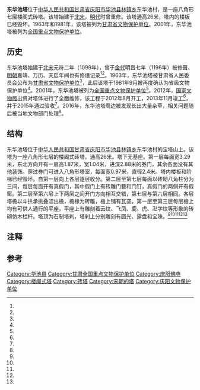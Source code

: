 {{coord|36.2417|N|108.4536|E|display=title|scale:10000}}
{{文物保护单位
| 级别 = 全国
| 名称 = 东华池塔
| 图片 = 
| 所在 = [[甘肃省|甘肃省]][[华池县|华池县]]
| 分类 = 古建筑
| 时代 = [[北宋|北宋]]
| 编号 = [[第五批全国重点文物保护单位|第五批]]第435项
| 登录 = 2001年6月25日
}}
'''东华池塔'''位于[[中华人民共和国|中华人民共和国]][[甘肃省|甘肃省]][[庆阳市|庆阳市]][[华池县|华池县]][[林镇乡|林镇乡]]东华池村，是一座八角形七层楼阁式砖塔。该塔始建于[[北宋|北宋]]，[[明代|明代]]时曾重修。该塔通高26米，塔内的楼板已经毁坏。1963年和1981年，该塔被列为[[甘肃省文物保护单位|甘肃省文物保护单位]]。2001年，东华池塔被列为[[全国重点文物保护单位|全国重点文物保护单位]]。
==历史==
东华池塔始建于[[北宋|北宋]]元符二年（1099年）{{r|one|page=295}}，曾于[[金代|金代]]明昌七年（1196年）被修葺、[[明朝|明朝]]嘉靖、万历{{efn|1=万历年间修复完成的确切年份有多种说法，一说为万历四十二年（1614年）<ref name="ten"/>，一说为是万历四十年（1612年）{{r|one|page=295}}。}}、天启年间也有修缮记录<ref name="ten"/><ref name="four"/>。1963年，东华池塔被甘肃省人民委员会公布为[[甘肃省文物保护单位|甘肃省文物保护单位]]<ref name="seven"/>，此后该塔于1981年9月被再度确认为省级文物保护单位<ref name="ten"/>。2001年，东华池塔被列为[[全国重点文物保护单位|全国重点文物保护单位]]<ref name="five"/>。2012年，[[国家文物局|国家文物局]]出资对塔体进行了全面维修，该工程于2012年8月开工，2013年11月竣工<ref name="ten"/>，并于2015年通过验收<ref name="eight"/>。2016年，东华池塔周边被发现长出大量杂草，相关问题随后被当地文物部门处理<ref name="nine"/>。

==结构==
东华池塔位于[[中华人民共和国|中华人民共和国]][[甘肃省|甘肃省]][[庆阳市|庆阳市]][[华池县|华池县]][[林镇乡|林镇乡]]东华池村的宝塔山上。该塔为一座八角形七层的楼阁式砖塔，通高26米。塔下无基座。第一层每面宽3.29米，东北方向开有一扇高1.87米，宽1.04米，进深2.88米的券门，其余各面没有其他装饰。穿过券门可进入八角形塔室，每面宽0.97米，直径2.4米。塔内楼板和阶梯已经毁坏。自第一层向上各层逐层收分。第二层至第七层每面以砖砌八角柱分为三间，每层每面开有真假门，其中假门上有砖雕门簪和门钉，真假门的两侧开有假窗。第二层至第六层上下两层之间开门方向相互交错，第七层与第六层相同。各层塔檐以斗拱承挑叠涩出檐，檐椽为砖雕，檐上铺有瓦垄。第一层至第三层每层檐上均有可供人通行的平座，平座上有雕刻着云纹、飞凤、鹿、虎、卍字纹等形象的砖砌仿木栏杆。塔顶为石制塔刹，塔刹上分别雕刻有圆光、露盘和宝珠。{{r|one|page=295-296}}<ref name="two"/><ref name="three"/><ref name="four"/><ref name="six"/><ref name="seven"/>
==注释==
{{notelist}}
==参考==
{{reflist|2|refs=
<ref name="one">{{Cite book |author = 罗哲文，柴福善编著 |title = 中华名塔大观 |location = 北京 |publisher = 机械工业出版社 |date = 2009-01 |page = 318 |ISBN = 978-7-111-25281-8 | accessdate = 2012-03-20 |quote = }}</ref>
<ref name="two">{{cite journal zh |author = 李红雄 |date=1993 |title=庆阳历史文物拾萃 |journal=丝绸之路 |volume=6 |issue= |pages=16-18 |id= |url=|accessdate=2015-01-28 |quote= }}</ref>
<ref name="three">{{cite journal zh |author = 翁萌，梁锟 |date=2015 |title=甘肃庆阳地区砖塔造型分析 |journal=重庆建筑 |volume=11 |issue= |pages=20-22 |id= |url=|accessdate=2015-01-28 |quote= }}</ref>
<ref name="four">{{cite journal zh |author = 赵世金 |date=2015 |title=庆阳地区佛教古塔考述 |journal=甘肃广播电视大学学报 |volume=3 |issue= |pages=7-13 |id= |url=|accessdate=2015-01-28 |quote= }}</ref>
<ref name="five">{{cite news |language = zh-cn |url = http://www.ncha.gov.cn/col/col1648/index.html |title = 国务院关于公布第五批全国重点文物保护单位和与现有全国重点文物保护单位合并项目的通知 |publisher = 中华人民共和国国家文物局 |date = 2015-11-13 |accessdate = 2016-02-09 |archive-url = https://web.archive.org/web/20141008115313/http://www.sach.gov.cn/col/col1648/index.html |archive-date = 2014-10-08 |dead-url = yes }}</ref>
<ref name="six">{{cite news |language = zh-cn |url = http://www.gsww.gov.cn/Web_Detail.aspx?id=8679 |title = 东华池塔 |publisher = 甘肃省文物局 |date = 2013-02-22 |accessdate = 2016-02-09 |archive-url = https://web.archive.org/web/20190219152111/http://www.gsww.gov.cn/Web_Detail.aspx?id=8679 |archive-date = 2019-02-19 |dead-url = yes }}</ref>
<ref name="seven">{{cite news |language = zh-cn |url = http://www.gs.xinhuanet.com/dfwq/qingyangshi/huachixian/huachixian/2012-09/21/c_113157695.htm |title = 东华池宋代砖塔 |publisher = 甘肃省文物局 |date = 2012-09-21 |accessdate = 2016-02-09 |deadurl = yes |archiveurl = https://web.archive.org/web/20160822190001/http://www.gs.xinhuanet.com/dfwq/qingyangshi/huachixian/huachixian/2012-09/21/c_113157695.htm |archivedate = 2016-08-22 }}</ref>
<ref name="eight">{{cite news |language = zh-cn |url = http://rb.lzbs.com.cn/html/2015-11/23/content_1430598.htm |title = 我省两处国家级文物建筑修旧如旧 |publisher = 兰州日报 |date = 2015-11-23 |accessdate = 2016-02-09 |archive-url = https://web.archive.org/web/20160918075414/http://rb.lzbs.com.cn/html/2015-11/23/content_1430598.htm |archive-date = 2016-09-18 |dead-url = yes }}</ref>
<ref name="nine">{{cite news |language = zh-cn |url = http://www.gsww.gov.cn/Web_Detail.aspx?id=14902 |title = 华池县开展汛期安全巡查及打击文物犯罪专项行动 |publisher = 兰州日报 |date = 2016-07-25 |accessdate = 2016-07-27 |archive-url = https://web.archive.org/web/20190219152111/http://www.gsww.gov.cn/Web_Detail.aspx?id=14902 |archive-date = 2019-02-19 |dead-url = yes }}</ref>
<ref name="ten">{{cite news |language = zh-cn |url = http://szkb.gansudaily.com.cn/system/2015/11/19/015772355.shtml |title = 国保单位东华池塔修缮工程顺利通过验收 |publisher = 每日甘肃网 |date = 2015-11-19 |accessdate = 2016-07-27 |archive-date = 2016-09-19 |archive-url = https://web.archive.org/web/20160919053922/http://szkb.gansudaily.com.cn/system/2015/11/19/015772355.shtml |dead-url = yes }}</ref>
}}

{{甘肃全国重点文物保护单位}}

{{DEFAULTSORT:Dong}}
[[Category:华池县|Category:华池县]]
[[Category:甘肃全国重点文物保护单位|Category:甘肃全国重点文物保护单位]]
[[Category:庆阳佛寺|Category:庆阳佛寺]]
[[Category:楼阁式塔|Category:楼阁式塔]]
[[Category:砖塔|Category:砖塔]]
[[Category:宋朝的塔|Category:宋朝的塔]]
[[Category:庆阳文物保护单位|Category:庆阳文物保护单位]]